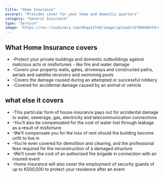 ---
title: "Home Insurance"
excerpt: "Provides cover for your home and domestic quarters"
category: "General Insurance"
type: "Service"
image: 'https://res.cloudinary.com/dhqo2zfe8/image/upload/v1706048474/covereffect/iStock-1341380752_k1bv8w.jpg'
---

## What Home Insurance covers ##

-    -Protect your private buildings and domestic outbuildings against malicious acts or misfortunes - like fire and water damage
-    -Covers your property walls, gates, driveways and constructed paths, aerials and satellite receivers and swimming pools
-    -Covers the damage caused during an attempted or successful robbery
-    -Covered for accidental damage caused by an animal or vehicle

## what else it covers ##

-    -This particular form of house insurance pays out for accidental damage to water, sewerage, gas, electricity and telecommunication connections
-    -You’ll also be compensated for the cost of water lost through leakage as a result of misfortune
-    -We’ll compensate you for the loss of rent should the building become unfit to live in
-    -You’re even covered for demolition and clearing, and the professional fees required for the reconstruction of a damaged structure
-    -We’ll cover the cost of an authorised fire brigade in connection with an insured event
-    -Home Insurance will also cover the employment of security guards of up to K500,000 to protect your residence after an event 

